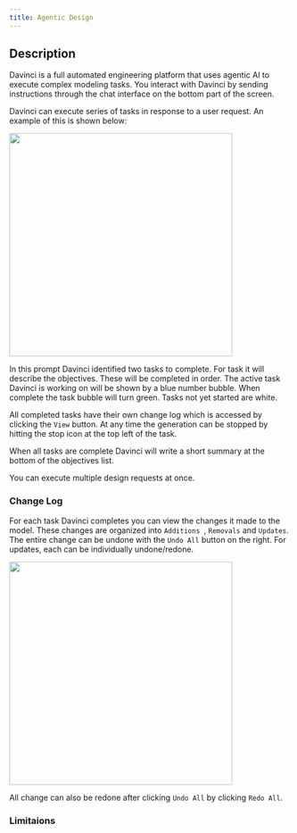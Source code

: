 ```yaml
---
title: Agentic Design
---
```


## Description
Davinci is a full automated engineering platform that uses agentic AI to execute complex modeling tasks. You interact with Davinci by sending instructions through the chat interface on the bottom part of the screen.

Davinci can execute series of tasks in response to a user request. An example of this is shown below:

<img height="400" noZoom src="/images/task_example.jpg" /> 

In this prompt Davinci identified two tasks to complete. For task it will describe the objectives. These will be completed in order. The active task Davinci is working on will be shown by a blue number bubble. When complete the task bubble will turn green. Tasks not yet started are white. 

All completed tasks have their own change log which is accessed by clicking the `View` button. At any time the generation can be stopped by hitting the stop icon at the top left of the task. 

When all tasks are complete Davinci will write a short summary at the bottom of the objectives list.

<Note>You can execute multiple design requests at once.</Note>

### Change Log
For each task Davinci completes you can view the changes it made to the model. These changes are organized into `Additions `, `Removals` and `Updates`. The entire change can be undone with the `Undo All` button on the right. For updates, each can be individually undone/redone.

<img height="400" noZoom src="/images/change_example.jpg" /> 

<Note>All change can also be redone after clicking `Undo All` by clicking `Redo All`.</Note>

### Limitaions



